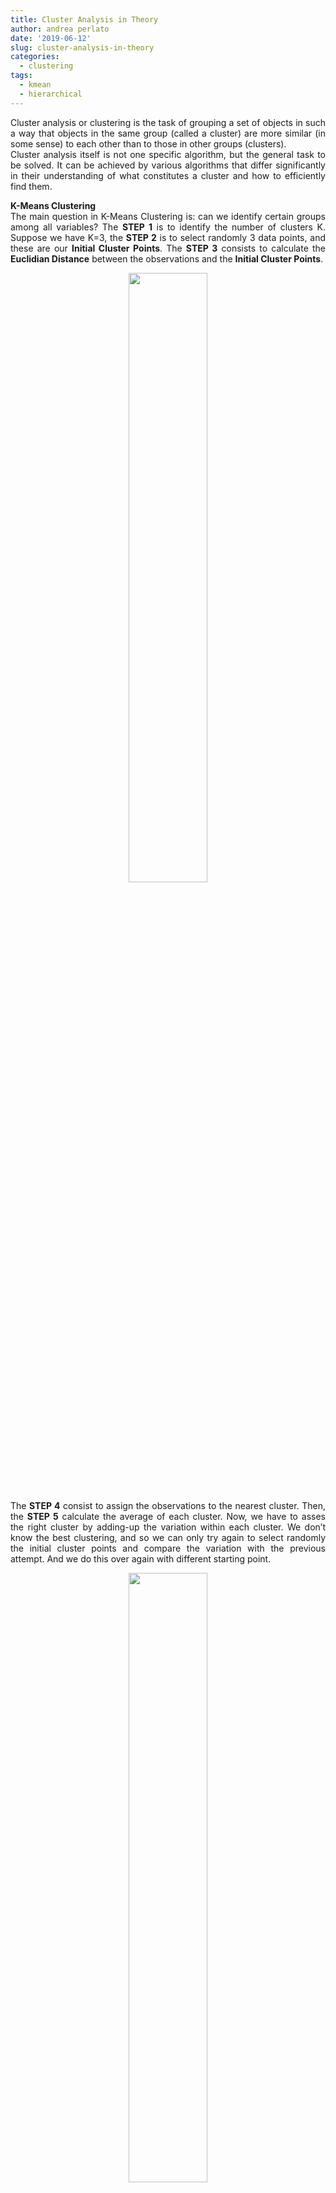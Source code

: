 ```yaml
---
title: Cluster Analysis in Theory
author: andrea perlato
date: '2019-06-12'
slug: cluster-analysis-in-theory
categories:
  - clustering
tags:
  - kmean
  - hierarchical
---
```


<style>
body {
text-align: justify}
</style>

Cluster analysis or clustering is the task of grouping a set of objects in such a way that objects in the same group (called a cluster) are more similar (in some sense) to each other than to those in other groups (clusters). </br>
Cluster analysis itself is not one specific algorithm, but the general task to be solved. It can be achieved by various algorithms that differ significantly in their understanding of what constitutes a cluster and how to efficiently find them.

**K-Means Clustering** </br>
The main question in K-Means Clustering is: can we identify certain groups among all variables?
The **STEP 1** is to identify the number of clusters K. Suppose we have K=3, the **STEP 2** is to select randomly 3 data points, and these are our **Initial Cluster Points**. The **STEP 3** consists to calculate the **Euclidian Distance** between the observations and the **Initial Cluster Points**.

<center>
![](/img/kmeanspointstheory.png){width=50%}
</center>

The **STEP 4** consist to assign the observations to the nearest cluster.
Then, the **STEP 5** calculate the average of each cluster. Now, we have to asses the right cluster by adding-up the variation within each cluster. We don’t know the best clustering, and so we can only try again to select randomly the initial cluster points and compare the variation with the previous attempt. And we do this over again with different starting point.

<center>
![](/img/clustervariationtheory.png){width=50%}
</center>

With this approach, we can find the best Initial Cluster Point that have the lowest variation, but we still we don’t know if that variation is the lowest overall. To solve this question, could be very useful to find a method to identify the **Best Number of K**. </br>
The **Elbow Plot ** helps us to find when the variation is stabilized based on the number of K.

<center>
![](/img/elbowplot.png){width=35%}
</center>

Essentially, each time we add a new cluster, the total variation within each cluster is smaller than before.
The GOAL is to stop the number of K when the variation stops to decrease, that is why is called ELBOW.


**Hierarchical Clustering** </br>
It always refers to heatmap plot. The columns represent different samples, rows represent measurements from different variables. The Hierarchical Clustering orders the rows and the columns based on similarity. This makes it easy to see correlations in the data. </br> 
Heatmaps often come with dendrograms that indicates the similarity and the cluster of membership. Cluster with more similarity have shorter dendrogram branch as we can see from the fgure below.

<center>
![](/img/hierarchicaldendrogram.png){width=45%}
</center>

The defined method for determining Similarity is the **Euclidean Distance** between Observations, we can also use the **Manhattan Distance** that is the absolute value of the differences.

<center>
![](/img/hierarchicaleuclidian.png){width=45%}
</center>

Now, to assign new observations to a cluster based on the **Center Point**, we have to explore all the possible methods that are:
1 - Centroid: the average of each cluster.
2 - Single-Linkage: the closest point in each cluster.
3 - Complete-Linkage: the furthest point in each cluster.
The ultimate goal is to find the best method able to gives more insight into our data.






























